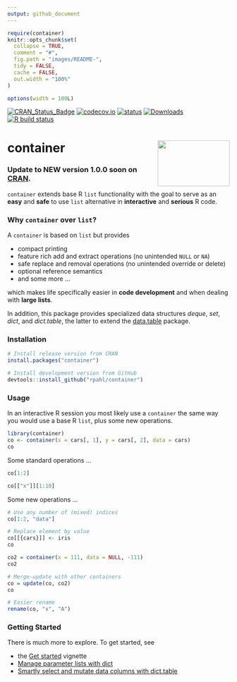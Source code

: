 ```yaml
---
output: github_document
---
```


<!-- README.md is generated from README.Rmd. Please edit that file -->

```r
require(container)
knitr::opts_chunk$set(
  collapse = TRUE,
  comment = "#",
  fig.path = "images/README-",
  tidy = FALSE,
  cache = FALSE,
  out.width = "100%"
)

options(width = 100L)
```


<!-- badges: start -->
[![CRAN_Status_Badge](http://www.r-pkg.org/badges/version/container)](https://cran.r-project.org/package=container)
[![codecov.io](https://codecov.io/github/rpahl/container/coverage.svg?branch=master)](https://codecov.io/github/rpahl/container?branch=master)
[![status](https://tinyverse.netlify.com/badge/container)](https://CRAN.R-project.org/package=container)
[![Downloads](http://cranlogs.r-pkg.org/badges/container)](http://www.r-pkg.org/pkg/container)
[![R build status](https://github.com/rpahl/container/workflows/R-CMD-check/badge.svg)](https://github.com/rpahl/container/actions)
<!-- badges: end -->

# container <img src="images/logo.png" align="right" width="163" height="104"/>

### Update to NEW version 1.0.0 soon on [CRAN](https://cran.r-project.org/).

`container` extends base R `list` functionality with the goal to
serve as an **easy** and **safe** to use `list` alternative in **interactive**
and **serious** R code.

### Why `container` over `list`?
A `container` is based on `list` but provides

* compact printing
* feature rich add and extract operations (no unintended `NULL` or `NA`)
* safe replace and removal operations (no unintended override or delete)
* optional reference semantics
* and some more ...

which makes life specifically easier in **code development** and when dealing
with **large lists**.

In addition, this package provides specialized data structures *deque*,
*set*, *dict*, and *dict.table*, the latter to extend the
[data.table](https://CRAN.R-project.org/package=data.table) package.

### Installation

```r
# Install release version from CRAN
install.packages("container")

# Install development version from GitHub
devtools::install_github("rpahl/container")
```


### Usage

In an interactive R session you most likely use a `container` the same way
you would use a base R `list`, plus some new operations.

```r
library(container)
co <- container(x = cars[, 1], y = cars[, 2], data = cars)
co
```

Some standard operations ...
```r
co[1:2]
```
```r
co[["x"]][1:10]
```

Some new operations ...
```r
# Use any number of (mixed) indices
co[1:2, "data"]
```
```r
# Replace element by value
co[[{cars}]] <- iris
co
```
```r
co2 = container(x = 111, data = NULL, -111)
co2
```
```r
# Merge-update with other containers
co = update(co, co2)
co
```
```r
# Easier rename
rename(co, "x", "A")
```

### Getting Started
There is much more to explore. To get started, see

* the [Get started](articles/container.html) vignette
* [Manage parameter lists with dict](articles/parameter-list.html)
* [Smartly select and mutate data columns with
  dict.table](articles/smart-select-and-mutate.html)




